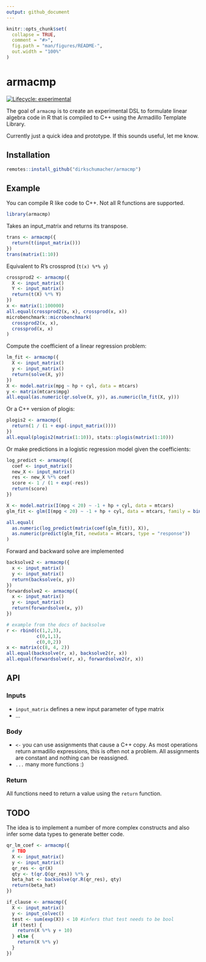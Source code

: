 ```yaml
---
output: github_document
---
```


<!-- README.md is generated from README.Rmd. Please edit that file -->

```r
knitr::opts_chunk$set(
  collapse = TRUE,
  comment = "#>",
  fig.path = "man/figures/README-",
  out.width = "100%"
)
```
# armacmp

<!-- badges: start -->
[![Lifecycle: experimental](https://img.shields.io/badge/lifecycle-experimental-orange.svg)](https://www.tidyverse.org/lifecycle/#experimental)
<!-- badges: end -->

The goal of `armacmp` is to create an experimental DSL to formulate linear algebra code in R that is compiled to C++ using the Armadillo Template Library.

Currently just a quick idea and prototype. If this sounds useful, let me know.

## Installation

``` r
remotes::install_github("dirkschumacher/armacmp")
```

## Example

You can compile R like code to C++. Not all R functions are supported.

```r
library(armacmp)
```


Takes an input_matrix and returns its transpose.

```r
trans <- armacmp({
  return(t(input_matrix()))
})
trans(matrix(1:10))
```

Equivalent to R's crossprod (`t(x) %*% y`)
```r
crossprod2 <- armacmp({
  X <- input_matrix()
  Y <- input_matrix()
  return(t(X) %*% Y)
})
x <- matrix(1:100000)
all.equal(crossprod2(x, x), crossprod(x, x))
microbenchmark::microbenchmark(
  crossprod2(x, x), 
  crossprod(x, x)
)
```

Compute the coefficient of a linear regression problem:

```r
lm_fit <- armacmp({
  X <- input_matrix()
  y <- input_matrix()
  return(solve(X, y))
})
X <- model.matrix(mpg ~ hp + cyl, data = mtcars)
y <- matrix(mtcars$mpg)
all.equal(as.numeric(qr.solve(X, y)), as.numeric(lm_fit(X, y)))
```

Or a C++ version of plogis:

```r
plogis2 <- armacmp({
  return(1 / (1 + exp(-input_matrix())))
})
all.equal(plogis2(matrix(1:10)), stats::plogis(matrix(1:10)))
```

Or make predictions in a logistic regression model given the coefficients:

```r
log_predict <- armacmp({
  coef <- input_matrix()
  new_X <- input_matrix()
  res <- new_X %*% coef
  score <- 1 / (1 + exp(-res))
  return(score)
})

X <- model.matrix(I(mpg < 20) ~ -1 + hp + cyl, data = mtcars)
glm_fit <- glm(I(mpg < 20) ~ -1 + hp + cyl, data = mtcars, family = binomial())

all.equal(
  as.numeric(log_predict(matrix(coef(glm_fit)), X)),
  as.numeric(predict(glm_fit, newdata = mtcars, type = "response"))
)
```


Forward and backward solve are implemented

```r
backsolve2 <- armacmp({
  x <- input_matrix()
  y <- input_matrix()
  return(backsolve(x, y))
})
forwardsolve2 <- armacmp({
  x <- input_matrix()
  y <- input_matrix()
  return(forwardsolve(x, y))
})

# example from the docs of backsolve
r <- rbind(c(1,2,3),
           c(0,1,1),
           c(0,0,2))
x <- matrix(c(8, 4, 2))
all.equal(backsolve(r, x), backsolve2(r, x))
all.equal(forwardsolve(r, x), forwardsolve2(r, x))
```

## API

### Inputs

* `input_matrix` defines a new input parameter of type matrix
* ...

### Body

* `<-` you can use assignments that cause a C++ copy. As most operations return armadillo expressions, this is often not a problem. All assignments are constant and nothing can be reassigned.
* `...` many more functions :)

### Return

All functions need to return a value using the `return` function.

## TODO

The idea is to implement a number of more complex constructs and also infer some data types to generate better code.

```r
qr_lm_coef <- armacmp({
  # TBD
  X <- input_matrix()
  y <- input_matrix()
  qr_res <- qr(X)
  qty <- t(qr.Q(qr_res)) %*% y
  beta_hat <- backsolve(qr.R(qr_res), qty)
  return(beta_hat)
})
```

```r
if_clause <- armacmp({
  X <- input_matrix()
  y <- input_colvec()
  test <- sum(exp(X)) < 10 #infers that test needs to be bool
  if (test) {
    return(X %*% y + 10)
  } else {
    return(X %*% y)
  }
})
```
